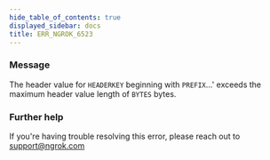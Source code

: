 ```yaml
---
hide_table_of_contents: true
displayed_sidebar: docs
title: ERR_NGROK_6523
---
```




### Message

The header value for `HEADERKEY` beginning with `PREFIX`...' exceeds the maximum header value length of `BYTES` bytes.

<ErrorDetails error="err_ngrok_6523" />

### Further help

If you're having trouble resolving this error, please reach out to [support@ngrok.com](mailto:support@ngrok.com?subject=Help%20with%20ERR_NGROK_6523)
